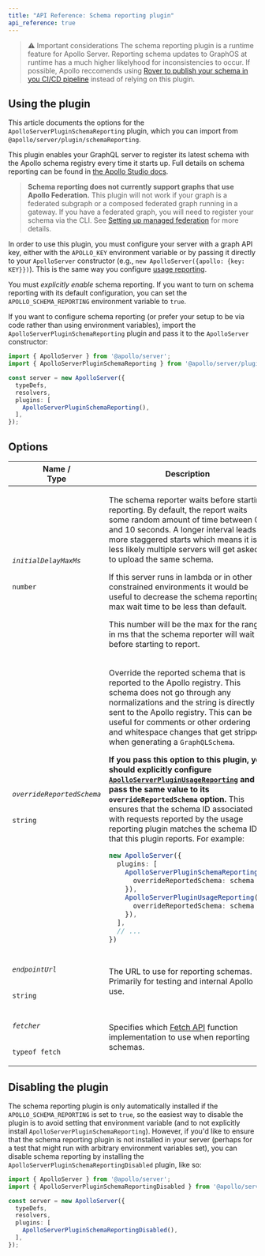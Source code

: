 ```yaml
---
title: "API Reference: Schema reporting plugin"
api_reference: true
---
```


> ⚠️ Important considerations
> The schema reporting plugin is a runtime feature for Apollo Server. Reporting schema updates to GraphOS at runtime has a much higher likelyhood for inconsistencies to occur. If possible, Apollo reccomends using [Rover to publish your schema in you CI/CD pipeline](https://www.apollographql.com/docs/graphos/schema/cli-registration) instead of relying on this plugin.

## Using the plugin

This article documents the options for the `ApolloServerPluginSchemaReporting` plugin, which you can import from `@apollo/server/plugin/schemaReporting`.

This plugin enables your GraphQL server to register its latest schema with the Apollo schema registry every time it starts up. Full details on schema reporting can be found in [the Apollo Studio docs](/studio/schema/schema-reporting/).

> **Schema reporting does not currently support graphs that use Apollo Federation.** This plugin will not work if your graph is a federated subgraph or a composed federated graph running in a gateway. If you have a federated graph, you will need to register your schema via the CLI. See [Setting up managed federation](/federation/managed-federation/setup/) for more details.

In order to use this plugin, you must configure your server with a graph API key, either with the `APOLLO_KEY` environment variable or by passing it directly to your `ApolloServer` constructor (e.g., `new ApolloServer({apollo: {key: KEY}})`). This is the same way you configure [usage reporting](./usage-reporting).

You must *explicitly enable* schema reporting. If you want to turn on schema reporting with its default configuration, you can set the `APOLLO_SCHEMA_REPORTING` environment variable to `true`.

If you want to configure schema reporting (or prefer your setup to be via code rather than using environment variables), import the `ApolloServerPluginSchemaReporting` plugin and pass it to the `ApolloServer` constructor:

<MultiCodeBlock>

```ts
import { ApolloServer } from '@apollo/server';
import { ApolloServerPluginSchemaReporting } from '@apollo/server/plugin/schemaReporting';

const server = new ApolloServer({
  typeDefs,
  resolvers,
  plugins: [
    ApolloServerPluginSchemaReporting(),
  ],
});
```

</MultiCodeBlock>

## Options

<table class="field-table">
  <thead>
    <tr>
      <th>Name /<br/>Type</th>
      <th>Description</th>
    </tr>
  </thead>

<tbody>

<tr>
<td>


###### `initialDelayMaxMs`

`number`
</td>
<td>

The schema reporter waits before starting reporting. By default, the report waits some random amount of time between 0 and 10 seconds. A longer interval leads to more staggered starts which means it is less likely multiple servers will get asked to upload the same schema.

If this server runs in lambda or in other constrained environments it would be useful to decrease the schema reporting max wait time to be less than default.

This number will be the max for the range in ms that the schema reporter will wait before starting to report.
</td>
</tr>

<tr>
<td>

###### `overrideReportedSchema`

`string`
</td>
<td>

Override the reported schema that is reported to the Apollo registry. This schema does not go through any normalizations and the string is directly sent to the Apollo registry. This can be useful for comments or other ordering and whitespace changes that get stripped when generating a `GraphQLSchema`.

**If you pass this option to this plugin, you should explicitly configure [`ApolloServerPluginUsageReporting`](./usage-reporting/#overridereportedschema) and pass the same value to its `overrideReportedSchema` option.** This ensures that the schema ID associated with requests reported by the usage reporting plugin matches the schema ID that this plugin reports. For example:

```ts
new ApolloServer({
  plugins: [
    ApolloServerPluginSchemaReporting({
      overrideReportedSchema: schema
    }),
    ApolloServerPluginUsageReporting({
      overrideReportedSchema: schema
    }),
  ],
  // ...
})
```

</td>
</tr>

<tr>
<td>

###### `endpointUrl`

`string`
</td>
<td>

The URL to use for reporting schemas. Primarily for testing and internal Apollo use.
</td>
</tr>

<tr>
<td>

###### `fetcher`

`typeof fetch`
</td>
<td>

Specifies which [Fetch API](https://developer.mozilla.org/en-US/docs/Web/API/Fetch_API) function implementation to use when reporting schemas.
</td>
</tr>

</tbody>
</table>

## Disabling the plugin

The schema reporting plugin is only automatically installed if the `APOLLO_SCHEMA_REPORTING` is set to `true`, so the easiest way to disable the plugin is to avoid setting that environment variable (and to not explicitly install `ApolloServerPluginSchemaReporting`). However, if you'd like to ensure that the schema reporting plugin is not installed in your server (perhaps for a test that might run with arbitrary environment variables set), you can disable schema reporting by installing the `ApolloServerPluginSchemaReportingDisabled` plugin, like so:

<MultiCodeBlock>

```ts
import { ApolloServer } from '@apollo/server';
import { ApolloServerPluginSchemaReportingDisabled } from '@apollo/server/plugin/disabled';

const server = new ApolloServer({
  typeDefs,
  resolvers,
  plugins: [
    ApolloServerPluginSchemaReportingDisabled(),
  ],
});
```

</MultiCodeBlock>
